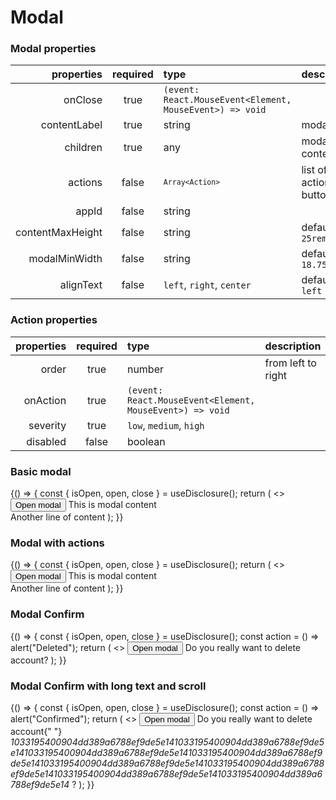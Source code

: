 
<Meta title="Components/Modal" component={Modal} />

# Modal

### Modal properties

|       properties | required | type                                                                | description            |
| ---------------: | :------: | :------------------------------------------------------------------ | :--------------------- |
|          onClose |   true   | <code>(event: React.MouseEvent<Element, MouseEvent>) => void</code> |                        |
|     contentLabel |   true   | string                                                              | modal title            |
|         children |   true   | any                                                                 | modal content          |
|          actions |  false   | <code>`Array<Action>`</code>                                        | list of action buttons |
|            appId |  false   | string                                                              |                        |
| contentMaxHeight |  false   | string                                                              | default: `25rem`       |
|    modalMinWidth |  false   | string                                                              | default: `18.75rem`    |
|        alignText |  false   | <code>left</code>, <code>right</code>, <code>center</code>          | default: `left`        |

### Action properties

| properties | required | type                                                                | description        |
| ---------: | :------: | :------------------------------------------------------------------ | :----------------- |
|      order |   true   | number                                                              | from left to right |
|   onAction |   true   | <code>(event: React.MouseEvent<Element, MouseEvent>) => void</code> |                    |
|   severity |   true   | <code>low</code>, <code>medium</code>, <code>high</code>            |                    |
|   disabled |  false   | boolean                                                             |                    |

### Basic modal

<Canvas>
  <Story name="basic modal">
    {() => {
      const { isOpen, open, close } = useDisclosure();
      return (
        <>
          <Button onClick={open}>Open modal</Button>
          <Modal
            isOpen={isOpen}
            onClose={close}
            contentLabel={"Modal title"}
            appId="#root"
            alignText="center"
          >
            This is modal content
            <br />
            Another line of content
          </Modal>
        </>
      );
    }}
  </Story>
</Canvas>

### Modal with actions

<Canvas>
  <Story name="modal with actions">
    {() => {
      const { isOpen, open, close } = useDisclosure();
      return (
        <>
          <Button onClick={open}>Open modal</Button>
          <Modal
            isOpen={isOpen}
            onClose={close}
            contentLabel={"Modal title"}
            appId="#root"
            actions={[
              {
                order: 0,
                onAction: close,
                label: "Second action",
                severity: "low",
              },
              {
                order: 1,
                onAction: close,
                label: "Primary action",
                severity: "high",
              },
            ]}
          >
            This is modal content
            <br />
            Another line of content
          </Modal>
        </>
      );
    }}
  </Story>
</Canvas>

### Modal Confirm

<Canvas>
  <Story name="confirm modal">
    {() => {
      const { isOpen, open, close } = useDisclosure();
      const action = () => alert("Deleted");
      return (
        <>
          <Button onClick={open}>Open modal</Button>
          <ModalConfirm
            contentLabel="Account"
            isOpen={isOpen}
            confirm={action}
            onClose={close}
            actionLabel="Delete"
          >
            Do you really want to delete account?
          </ModalConfirm>
        </>
      );
    }}
  </Story>
</Canvas>

### Modal Confirm with long text and scroll

<Canvas>
  <Story name="confirm modal long body text">
    {() => {
      const { isOpen, open, close } = useDisclosure();
      const action = () => alert("Confirmed");
      return (
        <>
          <Button onClick={open}>Open modal</Button>
          <ModalConfirm
            contentLabel="Account"
            isOpen={isOpen}
            confirm={action}
            onClose={close}
            actionLabel="Confirm"
          >
            Do you really want to delete account{" "}
            <em>
              1033195400904dd389a6788ef9de5e141033195400904dd389a6788ef9de5e141033195400904dd389a6788ef9de5e141033195400904dd389a6788ef9de5e141033195400904dd389a6788ef9de5e141033195400904dd389a6788ef9de5e141033195400904dd389a6788ef9de5e141033195400904dd389a6788ef9de5e14
            </em>
            ?
          </ModalConfirm>
        </>
      );
    }}
  </Story>
</Canvas>
